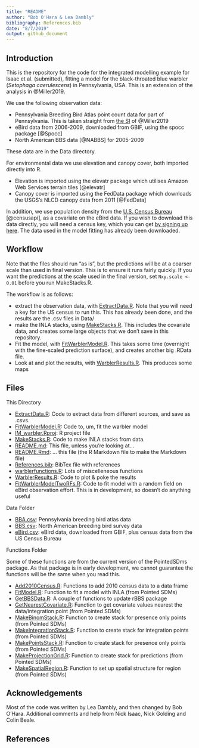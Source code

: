 ```yaml
---
title: "README"
author: "Bob O'Hara & Lea Dambly"
bibliography: References.bib
date: "8/7/2019"
output: github_document
---
```


## Introduction

This is the repository for the code for the integrated modelling example for Isaac et al. (submitted), fitting a model for the black-throated blue warbler (_Setophaga caerulescens_) in Pennsylvania, USA. This is an extension of the analysis in @Miller2019. 

We use the following observation data:

-  Pennsylvania Breeding Bird Atlas point count data for part of Pennsylvania. This is taken straight from [the SI](https://besjournals.onlinelibrary.wiley.com/action/downloadSupplement?doi=10.1111%2F2041-210X.13110&file=mee313110-sup-0001-supplementA.zip) of @Miller2019
- eBird data from 2006-2009, downloaded from GBIF, using the spocc package [@Spocc]
- North American BBS data [@NABBS] for 2005-2009

These data are in the Data directory.

For environmental data we use elevation and canopy cover, both imported directly into R.

- Elevation is imported using the elevatr package which utilises Amazon Web Services terrain tiles [@elevatr]
- Canopy cover is imported using the FedData package which downloads the USGS's NLCD canopy data from 2011 [@FedData]

In addition, we use population density from the [U.S. Census Bureau](https://www.census.gov/) [@censusapi], as a covariate on the eBird data. If you wish to download this data directly, you will need a census key, which you can get [by signing up here](https://api.census.gov/data/key_signup.html). The data used in the model fitting has already been downloaded.

## Workflow

Note that the files should run "as is", but the predictions will be at a coarser scale than used in final version. This is to ensure it runs fairly quickly. If you want the predictions at the scale used in the final version, set `Nxy.scale <- 0.01` before you run MakeStacks.R.

The workflow is as follows:

- extract the observation data, with [ExtractData.R](ExtractData.R). Note that you will need a key for the US census to run this. This has already been done, and the results are the .csv files in Data/
- make the INLA stacks, using [MakeStacks.R](MakeStacks.R). This includes the covariate data, and creates some large objects that we don't save in this repository.
- Fit the model, with [FitWarblerModel.R](FitWarblerModel.R). This takes some time (overnight with the fine-scaled prediction surface), and creates another big .RData file.
- Look at and plot the results, with [WarblerResults.R](WarblerResults.R). This produces some maps 

## Files

This Directory

- [ExtractData.R](ExtractData.R): Code to extract data from different sources, and save as .csvs.
- [FitWarblerModel.R](FitWarblerModel.R): Code to, um, fit the warbler model
- [IM_warbler.Rproj](IM_warbler.Rproj): R project file
- [MakeStacks.R](MakeStacks.R): Code to make INLA stacks from data.
- [README.md](README.md): This file, unless you're looking at...
- [README.Rmd](README.Rmd): ... this file (the R Markdown file to make the Markdown file)
- [References.bib](References.bib): BibTex file with references
- [warblerfunctions.R](warblerfunctions.R): Lots of miscelleneous functions
- [WarblerResults.R](WarblerResults.R): Code to plot & poke the results
- [FitWarblerModelTwoRFs.R](FitWarblerModelTwoRFs.R): Code to fit model with a random field on eBird observation effort. This is in development, so doesn't do anything useful

Data Folder

- [BBA.csv](Data/BBA.csv): Pennsylvania breeding bird atlas data
- [BBS.csv](Data/BBS.csv): North American breeding bird survey data
- [eBird.csv](Data/eBird.csv): eBird data, downloaded from GBIF, plus census data from the US Census Bureau

Functions Folder

Some of these functions are from the current version of the PointedSDms package. As that package is in early development, we cannot guarantee the functions will be the same when you read this.

- [Add2010Census.R](Functions/Add2010Census.R): Functions to add 2010 census data to a data frame
- [FitModel.R](Functions/FitModel.R): Function to fit a model with INLA (from Pointed SDMs)
- [GetBBSData.R](Functions/GetBBSData.R): A couple of functions to update rBBS package
- [GetNearestCovariate.R](Functions/GetNearestCovariate.R): Function to get covariate values nearest the data/integration point (from Pointed SDMs)
- [MakeBinomStack.R](Functions/MakeBinomStack.R): Function to create stack for presence only points (from Pointed SDMs)
- [MakeIntegrationStack.R](Functions/MakeIntegrationStack.R): Function to create stack for integration points (from Pointed SDMs)
- [MakePointsStack.R](Functions/MakePointsStack.R): Function to create stack for presence only points (from Pointed SDMs)
- [MakeProjectionGrid.R](Functions/MakeProjectionGrid.R): Function to create stack for predictions (from Pointed SDMs)
- [MakeSpatialRegion.R](Functions/MakeSpatialRegion.R): Function to set up spatial structure for region (from Pointed SDMs)


## Acknowledgements

Most of the code was written by Lea Dambly, and then changed by Bob O'Hara. Additional comments and help from Nick Isaac, Nick Golding and Colin Beale.

## References